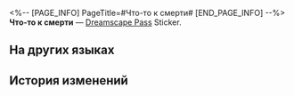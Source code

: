 <%-- [PAGE_INFO]
PageTitle=#Что-то к смерти#
[END_PAGE_INFO] --%>
{{Предмет Инфобокс
|id          = 223405
|Изображение = Dreamscape Pass Sticker Что-то к смерти.png
|Тип         = Dreamscape Pass Sticker
|Тип2        = Абсурдный сон I Stickers
|Инвентарь   = 
|Редкость    = 4
|Эффект      = 
|Описание    = Пронумерованные наклейки, используемые для украшения дневника сновидений. Бывают самыми разными.
|Источник1   = [[Открыто по умолчанию]]
}}
{{Описание|Никто ещё не прожил так долго, чтобы успеть сосчитать глаза.}}
'''Что-то к смерти''' — [[Dreamscape Pass]] Sticker.

==На других языках==
{{На других языках
|en   = Something Unto Death
|zhs  = 何物朝向死亡
|zht  = 何物朝向死亡
|ja   = 死へ向かうのは何物
|ko   = 무엇이 죽음으로 향하는가
|es   = Algo Hacia la Muerte
|fr   = Projection de la mort
|ru   = Что-то к смерти
|th   = สิ่งที่หันสู่ความตาย
|vi   = Vật Gì Hướng Về Cái Chết
|de   = Dem Tod entgegen
|id   = Something Unto Death
|pt   = Algo até a Morte
}}

==История изменений==
{{История изменений|3.5}}